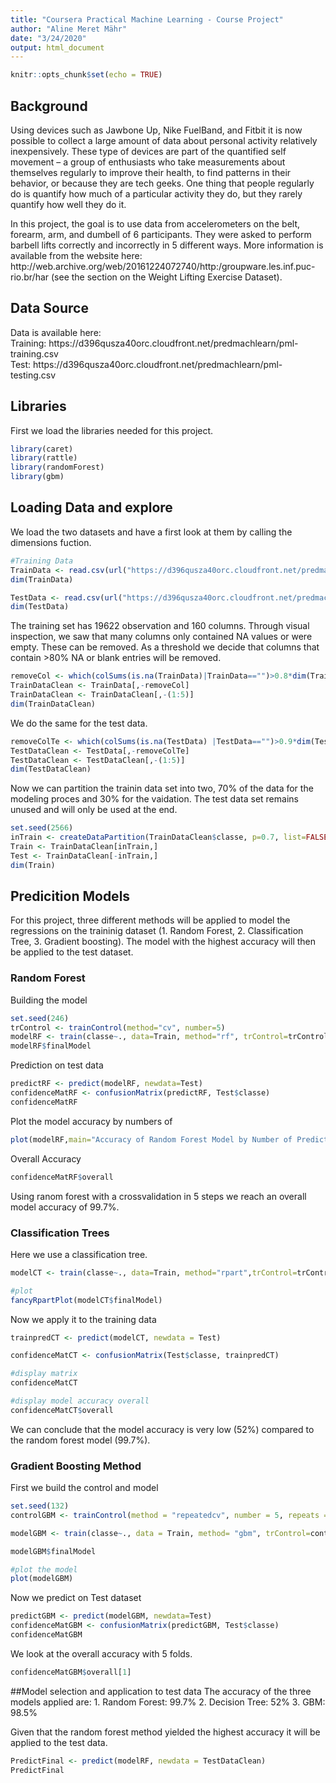 ```yaml
---
title: "Coursera Practical Machine Learning - Course Project"
author: "Aline Meret Mähr"
date: "3/24/2020"
output: html_document
---
```


```r
knitr::opts_chunk$set(echo = TRUE)
```

## Background
Using devices such as Jawbone Up, Nike FuelBand, and Fitbit it is now possible to collect a large amount of data about personal activity relatively inexpensively. These type of devices are part of the quantified self movement – a group of enthusiasts who take measurements about themselves regularly to improve their health, to find patterns in their behavior, or because they are tech geeks. One thing that people regularly do is quantify how much of a particular activity they do, but they rarely quantify how well they do it.

In this project, the goal is  to use data from accelerometers on the belt, forearm, arm, and dumbell of 6 participants. They were asked to perform barbell lifts correctly and incorrectly in 5 different ways. More information is available from the website here: http://web.archive.org/web/20161224072740/http:/groupware.les.inf.puc-rio.br/har (see the section on the Weight Lifting Exercise Dataset).

## Data Source
Data is available here:  
Training: https://d396qusza40orc.cloudfront.net/predmachlearn/pml-training.csv  
Test: https://d396qusza40orc.cloudfront.net/predmachlearn/pml-testing.csv  


## Libraries
First we load the libraries needed for this project.  

```r
library(caret)
library(rattle)
library(randomForest)
library(gbm)
```

## Loading Data and explore

We load the two datasets and have a first look at them by calling the dimensions fuction.

```r
#Training Data
TrainData <- read.csv(url("https://d396qusza40orc.cloudfront.net/predmachlearn/pml-training.csv"),header=TRUE)
dim(TrainData)
```
```r
TestData <- read.csv(url("https://d396qusza40orc.cloudfront.net/predmachlearn/pml-testing.csv"),header=TRUE)
dim(TestData)
```

The training set has 19622 observation and 160 columns. Through visual inspection, we saw that many columns only contained NA values or were empty. These can be removed. As a threshold we decide that columns that contain >80% NA or blank entries will be removed. 

```r
removeCol <- which(colSums(is.na(TrainData)|TrainData=="")>0.8*dim(TrainData)[1])
TrainDataClean <- TrainData[,-removeCol]
TrainDataClean <- TrainDataClean[,-(1:5)]
dim(TrainDataClean)
```
We do the same for the test data.

```r
removeColTe <- which(colSums(is.na(TestData) |TestData=="")>0.9*dim(TestData)[1]) 
TestDataClean <- TestData[,-removeColTe]
TestDataClean <- TestDataClean[,-(1:5)]
dim(TestDataClean)
```

Now we can partition the trainin data set into two, 70% of the data for the modeling proces and 30% for the vaidation. The test data set remains unused and will only be used at the end. 
```r
set.seed(2566)
inTrain <- createDataPartition(TrainDataClean$classe, p=0.7, list=FALSE)
Train <- TrainDataClean[inTrain,]
Test <- TrainDataClean[-inTrain,]
dim(Train)
```

## Predicition Models
For this project, three different methods will be applied to model the regressions on the traininig dataset (1. Random Forest, 2. Classification Tree, 3. Gradient boosting). The model with the highest accuracy will then be applied to the test dataset.

### Random Forest
Building the model
```r
set.seed(246)
trControl <- trainControl(method="cv", number=5)
modelRF <- train(classe~., data=Train, method="rf", trControl=trControl, verbose=FALSE)
modelRF$finalModel
```
Prediction on test data
```r
predictRF <- predict(modelRF, newdata=Test)
confidenceMatRF <- confusionMatrix(predictRF, Test$classe)
confidenceMatRF
```
Plot the model accuracy by numbers of 
```r
plot(modelRF,main="Accuracy of Random Forest Model by Number of Predictors")
````

Overall Accuracy
```r
confidenceMatRF$overall
````
Using ranom forest with a crossvalidation in 5 steps we reach an overall model accuracy of 99.7%. 

### Classification Trees

Here we use a classification tree.
```r
modelCT <- train(classe~., data=Train, method="rpart",trControl=trControl)

#plot 
fancyRpartPlot(modelCT$finalModel)
````
Now we apply it to the training data
```r
trainpredCT <- predict(modelCT, newdata = Test)

confidenceMatCT <- confusionMatrix(Test$classe, trainpredCT)

#display matrix
confidenceMatCT

#display model accuracy overall
confidenceMatCT$overall

````
We can conclude that the model accuracy is very low (52%) compared to the random forest model (99.7%). 

### Gradient Boosting Method
First we build the control and model
```r
set.seed(132)
controlGBM <- trainControl(method = "repeatedcv", number = 5, repeats = 1)

modelGBM <- train(classe~., data = Train, method= "gbm", trControl=controlGBM, verbose=FALSE)

modelGBM$finalModel
```

```r
#plot the model
plot(modelGBM)
```

Now we predict on Test dataset
```r
predictGBM <- predict(modelGBM, newdata=Test)
confidenceMatGBM <- confusionMatrix(predictGBM, Test$classe)
confidenceMatGBM
````
We look at the overall accuracy with 5 folds.
```r
confidenceMatGBM$overall[1]
````

##Model selection and application to test data
The accuracy of the three models applied are:
	1. Random Forest: 99.7%
	2. Decision Tree: 52%
	3. GBM: 98.5%

Given that the random forest method yielded the highest accuracy it will be applied to the test data.
```r
PredictFinal <- predict(modelRF, newdata = TestDataClean)
PredictFinal
```
